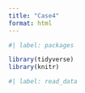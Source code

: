 ```yaml
---
title: "Case4"
format: html
---
```


```r
#| label: packages

library(tidyverse)
library(knitr)

```

```r
#| label: read_data



```